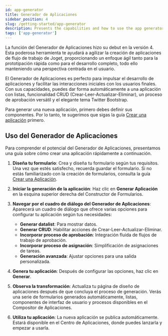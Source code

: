 ```yaml
---
id: app-generator
title: Generador de Aplicaciones
sidebar_position: 4
slug: /getting-started/app-generator
description: Presents the capabilities and how to use the app generator.
tags: ['app-generator']
---
```


La función del Generador de Aplicaciones hizo su debut en la versión 4. Esta poderosa herramienta te ayudará a agilizar la creación de aplicaciones de flujo de trabajo de Joget, proporcionando un enfoque ágil tanto para la prototipación rápida como para el desarrollo completo, todo ello manteniendo una perspectiva centrada en el usuario.

El Generador de Aplicaciones es perfecto para impulsar el desarrollo de aplicaciones y facilitar las interacciones iniciales con los usuarios finales. Con sus capacidades, puedes dar forma automáticamente a una aplicación con listas, funcionalidad CRUD (Crear-Leer-Actualizar-Eliminar), un proceso de aprobación versátil y el elegante tema Twitter Bootstrap.

Para generar una nueva aplicación, primero debes definir sus componentes. Por lo tanto, te sugerimos que sigas la guía [Crear una aplicación](./create-an-app) primero.

## Uso del Generador de Aplicaciones

Para comprender el potencial del Generador de Aplicaciones, presentamos una guía sobre cómo crear una aplicación rápidamente a continuación.

1. **Diseña tu formulario**: Crea y diseña tu formulario según tus requisitos. Una vez que estés satisfecho, recuerda guardar el formulario. Si no estás familiarizado con la creación de formularios, consulta la guía [Crear una Aplicación](./create-an-app).
2. **Iniciar la generación de la aplicación**: Haz clic en **Generar Aplicación** en la esquina superior derecha del Constructor de Formularios.
3. **Navegar por el cuadro de diálogo del Generador de Aplicaciones**: Aparecerá un cuadro de diálogo que ofrece varias opciones para configurar tu aplicación según tus necesidades:

   - **Generar datalist**: Para mostrar datos.
   - **Generar CRUD**: Habilitar acciones de Crear-Leer-Actualizar-Eliminar.
   - **Incorporar proceso de aprobación**: Integración fluida de flujos de trabajo de aprobación.
   - **Incorporar proceso de asignación**: Simplificación de asignaciones de tareas.
   - **Generación avanzada**: Ajustar opciones para una salida personalizada.

4. **Genera tu aplicación**: Después de configurar las opciones, haz clic en **Generar**.
5. **Observa la transformación**: Actualiza tu página de diseño de aplicaciones después de que concluya el proceso de generación. Verás una serie de formularios generados automáticamente, listas, componentes de interfaz de usuario y procesos disponibles en el Compositor de Aplicaciones.
6. **Utiliza tu aplicación**: La nueva aplicación se publica automáticamente. Estará disponible en el Centro de Aplicaciones, donde puedes lanzarla y empezar a usarla.